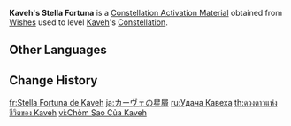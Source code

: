 {{Item Infobox
|id           = 001181
|image        = Item Stella Fortuna (4 Star).png
|type         = Constellation Activation Materials
|group        = Stella Fortuna
|quality      = 4
|description  = [[Kaveh]]'s Constellation Activation Material
|source1      = [[Wishes]]
}}
'''Kaveh's Stella Fortuna''' is a [[Constellation Activation Material]] obtained from [[Wishes]] used to level [[Kaveh]]'s [[Constellation]].

==Other Languages==
{{Other Languages|default_hidden=1
|en      = Kaveh's Stella Fortuna
|zhs     = 卡维的命星
|zhs_rm  = Kǎwéi de Mìngxīng
|zht     = 卡維的命星
|zht_rm  = Kǎwéi de Mìngxīng
|ja      = カーヴェの星屑
|ja_rm   = Kaave no Hoshikuzu
|ko      = 카베<->의 운명<->의 별
|es      = Stella Fortuna de Kaveh
|fr      = Stella Fortuna de Kaveh
|ru      = Удача Кавеха
|th      = ดวงดาวแห่งชีวิตของ Kaveh
|th_rm   = Duangdao haeng Chiwit khong Kaveh
|vi      = Chòm Sao Của Kaveh
|de      = Stella Fortuna von Kaveh
|id      = Kaveh's Stella Fortuna
|pt      = Stella Fortuna de Kaveh
|tr      = Kaveh'nin Yaşam Yıldızı
|it      = Stella Fortuna di Kaveh
}}

==Change History==
{{Change History|3.6}}

[[fr:Stella Fortuna de Kaveh]]
[[ja:カーヴェの星屑]]
[[ru:Удача Кавеха]]
[[th:ดวงดาวแห่งชีวิตของ Kaveh]]
[[vi:Chòm Sao Của Kaveh]]